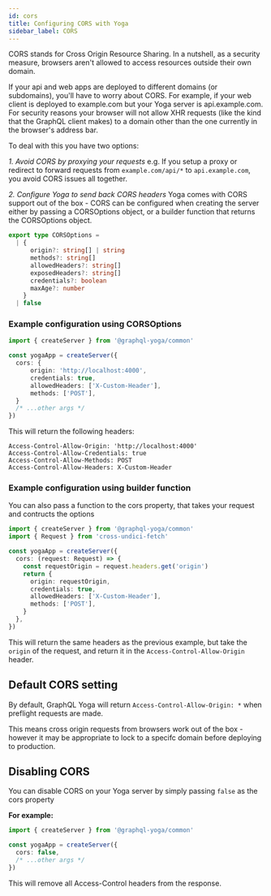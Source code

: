 ```yaml
---
id: cors
title: Configuring CORS with Yoga
sidebar_label: CORS
---
```


CORS stands for Cross Origin Resource Sharing. In a nutshell, as a security measure, browsers aren't allowed to access resources outside their own domain.

If your api and web apps are deployed to different domains (or subdomains), you'll have to worry about CORS. For example, if your web client is deployed to example.com but your Yoga server is api.example.com. For security reasons your browser will not allow XHR requests (like the kind that the GraphQL client makes) to a domain other than the one currently in the browser's address bar.

To deal with this you have two options:

_1. Avoid CORS by proxying your requests_
e.g. If you setup a proxy or redirect to forward requests from `example.com/api/*` to `api.example.com`, you avoid CORS issues all together.

_2. Configure Yoga to send back CORS headers_
Yoga comes with CORS support out of the box - CORS can be configured when creating the server either by passing a CORSOptions object, or a builder function that returns the CORSOptions object.

```ts
export type CORSOptions =
  | {
      origin?: string[] | string
      methods?: string[]
      allowedHeaders?: string[]
      exposedHeaders?: string[]
      credentials?: boolean
      maxAge?: number
    }
  | false
```

### Example configuration using CORSOptions

```ts
import { createServer } from '@graphql-yoga/common'

const yogaApp = createServer({
  cors: {
      origin: 'http://localhost:4000',
      credentials: true,
      allowedHeaders: ['X-Custom-Header'],
      methods: ['POST'],
  }
  /* ...other args */
})
```

This will return the following headers:

```
Access-Control-Allow-Origin: 'http://localhost:4000'
Access-Control-Allow-Credentials: true
Access-Control-Allow-Methods: POST
Access-Control-Allow-Headers: X-Custom-Header
```

### Example configuration using builder function

You can also pass a function to the cors property, that takes your request and contructs the options

```ts
import { createServer } from '@graphql-yoga/common'
import { Request } from 'cross-undici-fetch'

const yogaApp = createServer({
  cors: (request: Request) => {
    const requestOrigin = request.headers.get('origin')
    return {
      origin: requestOrigin,
      credentials: true,
      allowedHeaders: ['X-Custom-Header'],
      methods: ['POST'],
    }
  },
})
```

This will return the same headers as the previous example, but take the `origin` of the request, and return it in the `Access-Control-Allow-Origin` header.

## Default CORS setting

By default, GraphQL Yoga will return `Access-Control-Allow-Origin: *` when preflight requests are made.

This means cross origin requests from browsers work out of the box - however it may be appropriate to lock to a specifc domain before deploying to production.

## Disabling CORS

You can disable CORS on your Yoga server by simply passing `false` as the cors property

**For example:**

```ts
import { createServer } from '@graphql-yoga/common'

const yogaApp = createServer({
  cors: false,
  /* ...other args */
})
```

This will remove all Access-Control headers from the response.
